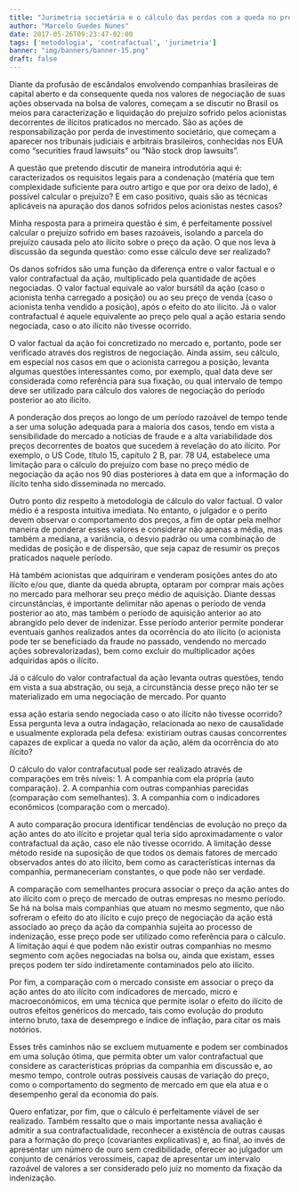```yaml
---
title: "Jurimetria societária e o cálculo das perdas com a queda no preço de ações negociadas em bolsa"
author: "Marcelo Guedes Nunes"
date: 2017-05-26T09:23:47-02:00
tags: ['metodologia', 'contrafactual', 'jurimetria']
banner: "img/banners/banner-15.png"
draft: false
---
```


Diante da profusão de escândalos envolvendo companhias brasileiras de capital aberto e da consequente queda nos valores de negociação de suas ações observada na bolsa de valores, começam a se discutir no Brasil os meios para caracterização e liquidação do prejuízo sofrido pelos acionistas decorrentes de ilícitos praticados no mercado. São as ações de responsabilização por perda de investimento societário, que começam a aparecer nos tribunais judiciais e arbitrais brasileiros, conhecidas nos EUA como "securities fraud lawsuits" ou "Não stock drop lawsuits".

A questão que pretendo discutir de maneira introdutória aqui é: caracterizados os requisitos legais para a condenação (matéria que tem complexidade suficiente para outro artigo e que por ora deixo de lado), é possível calcular o prejuízo? E em caso positivo, quais são as técnicas aplicáveis na apuração dos danos sofridos pelos acionistas nestes casos?

Minha resposta para a primeira questão é sim, é perfeitamente possível calcular o prejuízo sofrido em bases razoáveis, isolando a parcela do prejuízo causada pelo ato ilícito sobre o preço da ação. O que nos leva à discussão da segunda questão: como esse cálculo deve ser realizado?

Os danos sofridos são uma função da diferença entre o valor factual e o valor contrafactual da ação, multiplicado pela quantidade de ações negociadas. O valor factual equivale ao valor bursátil da ação (caso o acionista tenha carregado a posição) ou ao seu preço de venda (caso o acionista tenha vendido a posição), após o efeito do ato ilícito. Já o valor contrafactual é aquele equivalente ao preço pelo qual a ação estaria sendo negociada, caso o ato ilícito não tivesse ocorrido.

O valor factual da ação foi concretizado no mercado e, portanto, pode ser verificado através dos registros de negociação. Ainda assim, seu cálculo, em especial nos casos em que o acionista carregou a posição, levanta algumas questões interessantes como, por exemplo, qual data deve ser considerada como referência para sua fixação, ou qual intervalo de tempo deve ser utilizado para cálculo dos valores de negociação do período posterior ao ato ilícito. 

A ponderação dos preços ao longo de um período razoável de tempo tende a ser uma solução adequada para a maioria dos casos, tendo em vista a sensibilidade do mercado a notícias de fraude e a alta variabilidade dos preços decorrentes de boatos que sucedem à revelação do ato ilícito. Por exemplo, o US Code, título 15, capítulo 2 B, par. 78 U4, estabelece uma limitação para o cálculo do prejuízo com base no preço médio de negociação da ação nos 90 dias posteriores à data em que a informação do ilícito tenha sido disseminada no mercado.

Outro ponto diz respeito à metodologia de cálculo do valor factual. O valor médio é a resposta intuitiva imediata. No entanto, o julgador e o perito devem observar o comportamento dos preços, a fim de optar pela melhor maneira de ponderar esses valores e considerar não apenas a média, mas também a mediana, a variância, o desvio padrão ou uma combinação de medidas de posição e de dispersão, que seja capaz de resumir os preços praticados naquele período.

Há também acionistas que adquiriram e venderam posições antes do ato ilícito e/ou que, diante da queda abrupta, optaram por comprar mais ações no mercado para melhorar seu preço médio de aquisição. Diante dessas circunstâncias, é importante delimitar não apenas o período de venda posterior ao ato, mas também o período de aquisição anterior ao ato abrangido pelo dever de indenizar. Esse período anterior permite ponderar eventuais ganhos realizados antes da ocorrência do ato ilícito (o acionista pode ter se beneficiado da fraude no passado, vendendo no mercado ações sobrevalorizadas), bem como excluir do multiplicador ações adquiridas após o ilícito.

Já o cálculo do valor contrafactual da ação levanta outras questões, tendo em vista a sua abstração, ou seja, a circunstância desse preço não ter se materializado em uma negociação de mercado. Por quanto

essa ação estaria sendo negociada caso o ato ilícito não tivesse ocorrido? Essa pergunta leva a outra indagação, relacionada ao nexo de causalidade e usualmente explorada pela defesa: existiriam outras causas concorrentes capazes de explicar a queda no valor da ação, além da ocorrência do ato ilícito?

O cálculo do valor contrafacutual pode ser realizado através de comparações em três níveis: 1. A companhia com ela própria (auto comparação). 2. A companhia com outras companhias parecidas (comparação com semelhantes). 3. A companhia com o indicadores econômicos (comparação com o mercado). 

A auto comparação procura identificar tendências de evolução no preço da ação antes do ato ilícito e projetar qual teria sido aproximadamente o valor contrafactual da ação, caso ele não tivesse ocorrido. A limitação desse método reside na suposição de que todos os demais fatores de mercado observados antes do ato ilícito, bem como as características internas da companhia, permaneceriam constantes, o que pode não ser verdade.

A comparação com semelhantes procura associar o preço da ação antes do ato ilícito com o preço de mercado de outras empresas no mesmo período. Se há na bolsa mais companhias que atuam no mesmo segmento, que não sofreram o efeito do ato ilícito e cujo preço de negociação da ação está associado ao preço da ação da companhia sujeita ao processo de indenização, esse preço pode ser utilizado como referência para o cálculo. A limitação aqui é que podem não existir outras companhias no mesmo segmento com ações negociadas na bolsa ou, ainda que existam, esses preços podem ter sido indiretamente contaminados pelo ato ilícito.

Por fim, a comparação com o mercado consiste em associar o preço da ação antes do ato ilícito com indicadores de mercado, micro e macroeconômicos, em uma técnica que permite isolar o efeito do ilícito de outros efeitos genéricos do mercado, tais como evolução do produto interno bruto, taxa de desemprego e índice de inflação, para citar os mais notórios.

Esses três caminhos não se excluem mutuamente e podem ser combinados em uma solução ótima, que permita obter um valor contrafactual que considere as características próprias da companhia em discussão e, ao mesmo tempo, controle outras possíveis causas de variação do preço, como o comportamento do segmento de mercado em que ela atua e o desempenho geral da economia do país. 

Quero enfatizar, por fim, que o cálculo é perfeitamente viável de ser realizado. Também ressalto que o mais importante nessa avaliação é admitir a sua contrafactualidade, reconhecer a existência de outras causas para a formação do preço (covariantes explicativas) e, ao final, ao invés de apresentar um número de ouro sem credibilidade, oferecer ao julgador um conjunto de cenários verossímeis, capaz de apresentar um intervalo razoável de valores a ser considerado pelo juiz no momento da fixação da indenização.
